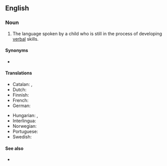 {{also|child-language}}
==English==

===Noun===
{{en-noun|-}}

# The language spoken by a child who is still in the process of developing [[verbal]] skills.

====Synonyms====
* {{l|en|childspeak}} {{q|colloquial}}

====Translations====
{{trans-top-see|the language spoken by a child|childspeak}}
* Catalan: {{t|ca|llenguatge infantil|m}}, {{t|ca|idioma infantil|m}}
* Dutch: {{t+|nl|kindertaal|f}}
* Finnish: {{t+|fi|lastenkieli}}
* French: {{t+|fr|langage enfantin|m}}
* German: {{t+|de|Kindersprache|f}}
{{trans-mid}}
* Hungarian: {{t+|hu|gyermeknyelv}}, {{t|hu|gyereknyelv}}
* Interlingua: {{t|ia|linguage infantil}}
* Norwegian: {{t|no|barnespråk|n}}
* Portuguese: {{t|pt|[[linguagem]] [[infantil]]|f}}
* Swedish: {{t+|sv|barnspråk|n}}
{{trans-bottom}}

====See also====
* {{l|en|baby talk}}